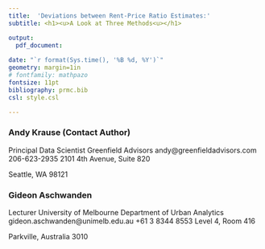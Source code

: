 ```yaml
---
title:  'Deviations between Rent-Price Ratio Estimates:'
subtitle: <h1><u>A Look at Three Methods<u></h1>

output: 
  pdf_document:
    
date: "`r format(Sys.time(), '%B %d, %Y')`"
geometry: margin=1in
# fontfamily: mathpazo
fontsize: 11pt
bibliography: prmc.bib
csl: style.csl

---
```


### Andy Krause (Contact Author)
Principal Data Scientist\par
Greenfield Advisors\par
andy@greenfieldadvisors.com\par
206-623-2935\par
2101 4th Avenue, Suite 820\par
Seattle, WA 98121 

### Gideon Aschwanden 
Lecturer\par
University of Melbourne\par
Department of Urban Analytics\par
gideon.aschwanden@unimelb.edu.au\par
+61 3 8344 8553\par
Level 4, Room 416\par
Parkville, Australia 3010 

 